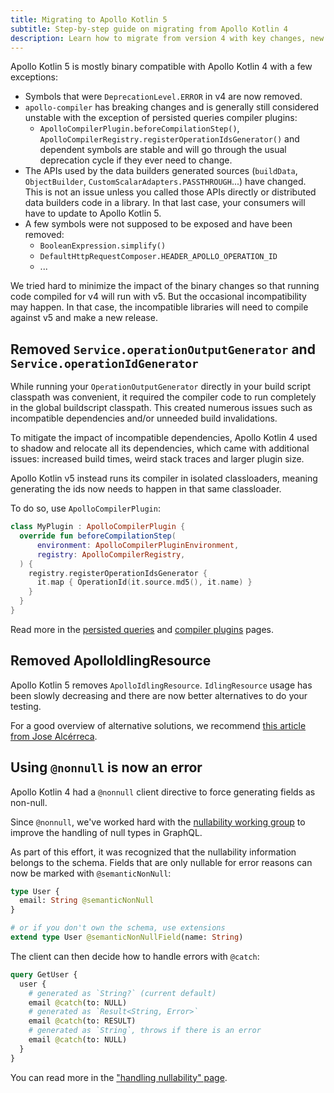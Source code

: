 ```yaml
---
title: Migrating to Apollo Kotlin 5
subtitle: Step-by-step guide on migrating from Apollo Kotlin 4
description: Learn how to migrate from version 4 with key changes, new features, and tools designed for improved stability and maintainability. Follow step-by-step guidance and make a seamless transition
---
```


Apollo Kotlin 5 is mostly binary compatible with Apollo Kotlin 4 with a few exceptions:

- Symbols that were `DeprecationLevel.ERROR` in v4 are now removed.
- `apollo-compiler` has breaking changes and is generally still considered unstable with the exception of persisted queries compiler plugins:
  - `ApolloCompilerPlugin.beforeCompilationStep()`, `ApolloCompilerRegistry.registerOperationIdsGenerator()` and dependent symbols are stable and will go through the usual deprecation cycle if they ever need to change.  
- The APIs used by the data builders generated sources (`buildData`, `ObjectBuilder`, `CustomScalarAdapters.PASSTHROUGH`...) have changed. This is not an issue unless you called those APIs directly or distributed data builders code in a library. In that last case, your consumers will have to update to Apollo Kotlin 5.  
- A few symbols were not supposed to be exposed and have been removed:
  - `BooleanExpression.simplify()` 
  - `DefaultHttpRequestComposer.HEADER_APOLLO_OPERATION_ID`
  - ...

We tried hard to minimize the impact of the binary changes so that running code compiled for v4 will run with v5. But the occasional incompatibility may happen. In that case, the incompatible libraries will need to compile against v5 and make a new release.   

## Removed `Service.operationOutputGenerator` and `Service.operationIdGenerator`

While running your `OperationOutputGenerator` directly in your build script classpath was convenient, it required the compiler code to run completely in the global buildscript classpath. This created numerous issues such as incompatible dependencies and/or unneeded build invalidations.

To mitigate the impact of incompatible dependencies, Apollo Kotlin 4 used to shadow and relocate all its dependencies, which came with additional issues: increased build times, weird stack traces and larger plugin size.

Apollo Kotlin v5 instead runs its compiler in isolated classloaders, meaning generating the ids now needs to happen in that same classloader. 

To do so, use `ApolloCompilerPlugin`:

```kotlin
class MyPlugin : ApolloCompilerPlugin {
  override fun beforeCompilationStep(
      environment: ApolloCompilerPluginEnvironment,
      registry: ApolloCompilerRegistry,
  ) {
    registry.registerOperationIdsGenerator {
      it.map { OperationId(it.source.md5(), it.name) }
    }
  }
}
```

Read more in the [persisted queries](https://www.apollographql.com/docs/kotlin/v5/advanced/persisted-queries) and [compiler plugins](https://www.apollographql.com/docs/kotlin/v5/advanced/compiler-plugins) pages.



## Removed ApolloIdlingResource

Apollo Kotlin 5 removes `ApolloIdlingResource`. `IdlingResource` usage has been slowly decreasing and there are now better alternatives to do your testing.

For a good overview of alternative solutions, we recommend [this article from Jose Alcérreca](https://medium.com/androiddevelopers/alternatives-to-idling-resources-in-compose-tests-8ae71f9fc473).

## Using `@nonnull` is now an error

Apollo Kotlin 4 had a `@nonnull` client directive to force generating fields as non-null.

Since `@nonnull`, we've worked hard with the [nullability working group](https://github.com/graphql/nullability-wg/) to improve the handling of null types in GraphQL.

As part of this effort, it was recognized that the nullability information belongs to the schema. Fields that are only nullable for error reasons can now be marked with `@semanticNonNull`:

```graphql
type User {
  email: String @semanticNonNull
}

# or if you don't own the schema, use extensions
extend type User @semanticNonNullField(name: String)
```

The client can then decide how to handle errors with `@catch`:

```graphql
query GetUser {
  user {
    # generated as `String?` (current default)
    email @catch(to: NULL)
    # generated as `Result<String, Error>`
    email @catch(to: RESULT)
    # generated as `String`, throws if there is an error
    email @catch(to: NULL)
  }
}
```

You can read more in the ["handling nullability" page](https://www.apollographql.com/docs/kotlin/advanced/nullability).
